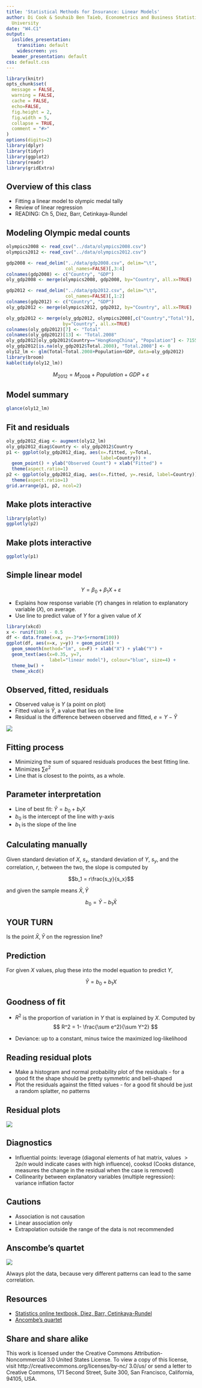 ```yaml
---
title: 'Statistical Methods for Insurance: Linear Models'
author: Di Cook & Souhaib Ben Taieb, Econometrics and Business Statistics, Monash
  University
date: "W4.C1"
output:
  ioslides_presentation:
    transition: default
    widescreen: yes
  beamer_presentation: default
css: default.css
---
```


```r
library(knitr)
opts_chunk$set(
  message = FALSE,
  warning = FALSE,
  cache = FALSE,
  echo=FALSE,
  fig.height = 2,
  fig.width = 5,
  collapse = TRUE,
  comment = "#>"
)
options(digits=2)
library(dplyr)
library(tidyr)
library(ggplot2)
library(readr)
library(gridExtra)
```

## Overview of this class

- Fitting a linear model to olympic medal tally
- Review of linear regression
- READING: Ch 5, Diez, Barr, Cetinkaya-Rundel

## Modeling Olympic medal counts

```r
olympics2008 <- read_csv("../data/olympics2008.csv")
olympics2012 <- read_csv("../data/olympics2012.csv")

gdp2008 <- read_delim("../data/gdp2008.csv", delim="\t",
                      col_names=FALSE)[,3:4]
colnames(gdp2008) <- c("Country", "GDP")
oly_gdp2008 <- merge(olympics2008, gdp2008, by="Country", all.x=TRUE)

gdp2012 <- read_delim("../data/gdp2012.csv", delim="\t",
                      col_names=FALSE)[,1:2]
colnames(gdp2012) <- c("Country", "GDP")
oly_gdp2012 <- merge(olympics2012, gdp2012, by="Country", all.x=TRUE)

oly_gdp2012 <- merge(oly_gdp2012, olympics2008[,c("Country","Total")],
                     by="Country", all.x=TRUE)
colnames(oly_gdp2012)[7] <- "Total"
colnames(oly_gdp2012)[13] <- "Total.2008"
oly_gdp2012[oly_gdp2012$Country=="HongKongChina", "Population"] <- 7155000
oly_gdp2012[is.na(oly_gdp2012$Total.2008), "Total.2008"] <- 0
oly12_lm <- glm(Total~Total.2008+Population+GDP, data=oly_gdp2012)
library(broom)
kable(tidy(oly12_lm))
```

$$M_{2012} = M_{2008} + Population + GDP + \varepsilon$$

## Model summary

```r
glance(oly12_lm)
```

## Fit and residuals

```r
oly_gdp2012_diag <- augment(oly12_lm)
oly_gdp2012_diag$Country <- oly_gdp2012$Country
p1 <- ggplot(oly_gdp2012_diag, aes(x=.fitted, y=Total, 
                                   label=Country)) +
  geom_point() + ylab("Observed Count") + xlab("Fitted") +
  theme(aspect.ratio=1)
p2 <- ggplot(oly_gdp2012_diag, aes(x=.fitted, y=.resid, label=Country)) + geom_point() + ylab("Residuals") + xlab("Fitted") +
  theme(aspect.ratio=1)
grid.arrange(p1, p2, ncol=2)
```

## Make plots interactive

```r
library(plotly)
ggplotly(p2)
```

## Make plots interactive

```r
ggplotly(p1)
```

## Simple linear model

$$Y = \beta_0 + \beta_1 X + \varepsilon$$

- Explains how response variable ($Y$) changes in relation to explanatory variable ($X$), on average.
- Use line to predict value of $Y$ for a given value of $X$

```r
library(xkcd)
x <- runif(100) - 0.5
df <- data.frame(x=x, y=-3*x+5+rnorm(100))
ggplot(df, aes(x=x, y=y)) + geom_point() + 
  geom_smooth(method="lm", se=F) + xlab("X") + ylab("Y") +
  geom_text(aes(x=0.35, y=7,
                label="linear model"), colour="blue", size=4) +
  theme_bw() +
  theme_xkcd()
```

## Observed, fitted, residuals

- Observed value is $Y$ (a point on plot)
- Fitted value is $\hat{Y}$, a value that lies on the line
- Residual is the difference between observed and fitted, $e=Y-\hat{Y}$

![](regression.png)

## Fitting process

- Minimizing the sum of squared residuals produces the best fitting line.
- Minimizes $\sum e^2$
- Line that is closest to the points, as a whole.

## Parameter interpretation

- Line of best fit: $\hat{Y}=b_0+b_1X$
- $b_0$ is the intercept of the line with y-axis
- $b_1$ is the slope of the line

## Calculating manually

Given standard deviation of $X$, $s_x$, standard deviation of $Y$, $s_y$, and the correlation, $r$,  between the two, the slope is computed by

$$b_1 = r\frac{s_y}{s_x}$$

and given the sample means $\bar{X}, \bar{Y}$

$$b_0 = \bar{Y} - b_1\bar{X}$$

## YOUR TURN

Is the point $\bar{X}, \bar{Y}$ on the regression line?

## Prediction

For given $X$ values, plug these into the model equation to predict $Y$, 

$$\hat{Y} = b_0 + b_1 X$$

## Goodness of fit

- $R^2$ is the proportion of variation in $Y$ that is explained by $X$. Computed by  
$$ R^2 = 1- \frac{\sum e^2}{\sum Y^2} $$

- Deviance: up to a constant, minus twice the maximized log-likelihood

## Reading residual plots

- Make a histogram and normal probability plot of the residuals - for a good fit the shape should be pretty symmetric and bell-shaped
- Plot the residuals against the fitted values - for a good fit should be just a random splatter, no patterns

## Residual plots

![](residuals.png)

## Diagnostics

- Influential points: leverage (diagonal elements of hat matrix, values $> 2p/n$ would indicate cases with high influence), cooksd (Cooks distance, measures the change in the residual when the case is removed)
- Collinearity between explanatory variables (multiple regression): variance inflation factor

## Cautions

- Association is not causation
- Linear association only
- Extrapolation outside the range of the data is not recommended

## Anscombe's quartet

![](anscombe.png)

Always plot the data, because very different patterns can lead to the same correlation. 

## Resources

- [Statistics online textbook, Diez, Barr, Cetinkaya-Rundel](https://www.openintro.org/stat/textbook.php?stat_book=isrs)
- [Ancombe's quartet](http://en.wikipedia.org/wiki/Anscombe's_quartet)

## Share and share alike

This work is licensed under the Creative Commons Attribution-Noncommercial 3.0 United States License. To view a copy of this license, visit http://creativecommons.org/licenses/by-nc/ 3.0/us/ or send a letter to Creative Commons, 171 Second Street, Suite 300, San Francisco, California, 94105, USA.
